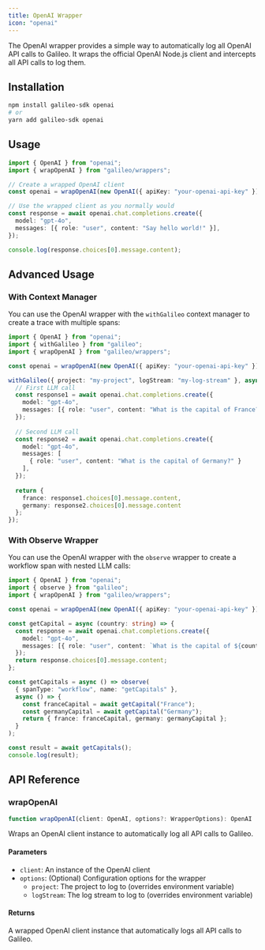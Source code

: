 ```yaml
---
title: OpenAI Wrapper
icon: "openai"
---
```


The OpenAI wrapper provides a simple way to automatically log all OpenAI API calls to Galileo. It wraps the official OpenAI Node.js client and intercepts all API calls to log them.

## Installation

```bash
npm install galileo-sdk openai
# or
yarn add galileo-sdk openai
```

## Usage

```typescript
import { OpenAI } from "openai";
import { wrapOpenAI } from "galileo/wrappers";

// Create a wrapped OpenAI client
const openai = wrapOpenAI(new OpenAI({ apiKey: "your-openai-api-key" }));

// Use the wrapped client as you normally would
const response = await openai.chat.completions.create({
  model: "gpt-4o",
  messages: [{ role: "user", content: "Say hello world!" }],
});

console.log(response.choices[0].message.content);
```

## Advanced Usage

### With Context Manager

You can use the OpenAI wrapper with the `withGalileo` context manager to create a trace with multiple spans:

```typescript
import { OpenAI } from "openai";
import { withGalileo } from "galileo";
import { wrapOpenAI } from "galileo/wrappers";

const openai = wrapOpenAI(new OpenAI({ apiKey: "your-openai-api-key" }));

withGalileo({ project: "my-project", logStream: "my-log-stream" }, async () => {
  // First LLM call
  const response1 = await openai.chat.completions.create({
    model: "gpt-4o",
    messages: [{ role: "user", content: "What is the capital of France?" }],
  });
  
  // Second LLM call
  const response2 = await openai.chat.completions.create({
    model: "gpt-4o",
    messages: [
      { role: "user", content: "What is the capital of Germany?" }
    ],
  });
  
  return {
    france: response1.choices[0].message.content,
    germany: response2.choices[0].message.content
  };
});
```

### With Observe Wrapper

You can use the OpenAI wrapper with the `observe` wrapper to create a workflow span with nested LLM calls:

```typescript
import { OpenAI } from "openai";
import { observe } from "galileo";
import { wrapOpenAI } from "galileo/wrappers";

const openai = wrapOpenAI(new OpenAI({ apiKey: "your-openai-api-key" }));

const getCapital = async (country: string) => {
  const response = await openai.chat.completions.create({
    model: "gpt-4o",
    messages: [{ role: "user", content: `What is the capital of ${country}?` }],
  });
  return response.choices[0].message.content;
};

const getCapitals = async () => observe(
  { spanType: "workflow", name: "getCapitals" },
  async () => {
    const franceCapital = await getCapital("France");
    const germanyCapital = await getCapital("Germany");
    return { france: franceCapital, germany: germanyCapital };
  }
);

const result = await getCapitals();
console.log(result);
```

## API Reference

### wrapOpenAI

```typescript
function wrapOpenAI(client: OpenAI, options?: WrapperOptions): OpenAI
```

Wraps an OpenAI client instance to automatically log all API calls to Galileo.

#### Parameters

- `client`: An instance of the OpenAI client
- `options`: (Optional) Configuration options for the wrapper
  - `project`: The project to log to (overrides environment variable)
  - `logStream`: The log stream to log to (overrides environment variable)

#### Returns

A wrapped OpenAI client instance that automatically logs all API calls to Galileo.